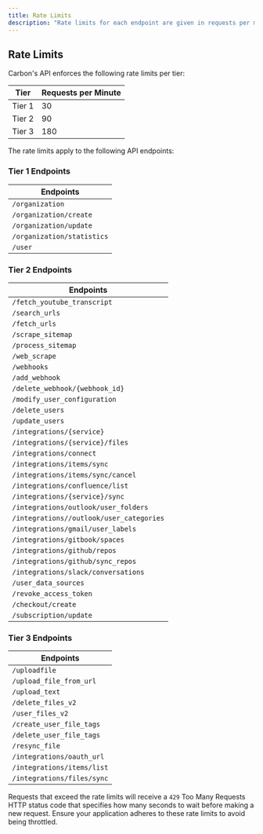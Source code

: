 ```yaml
---
title: Rate Limits
description: "Rate limits for each endpoint are given in requests per minute. Custom rate limits are available on the custom plans. Please reach out to team@carbon.ai for more details."
---
```



## Rate Limits

Carbon's API enforces the following rate limits per tier:

| Tier   | Requests per Minute |
|--------|---------------------|
| Tier 1 | 30                  |
| Tier 2 | 90                  | 
| Tier 3 | 180                 |

The rate limits apply to the following API endpoints:

### Tier 1 Endpoints

| Endpoints |
|-----------------------------|
| `/organization`             |
| `/organization/create`      | 
| `/organization/update`      |
| `/organization/statistics`  |
| `/user`                     |


### Tier 2 Endpoints

| Endpoints |
|-----------------------------|
| `/fetch_youtube_transcript` |
| `/search_urls`|
| `/fetch_urls`|
| `/scrape_sitemap`|
| `/process_sitemap`|
| `/web_scrape`|
| `/webhooks`|
| `/add_webhook`|
| `/delete_webhook/{webhook_id}`|
| `/modify_user_configuration`|
| `/delete_users`|
| `/update_users`|
| `/integrations/{service}`|
| `/integrations/{service}/files` |
| `/integrations/connect` |
| `/integrations/items/sync` |
| `/integrations/items/sync/cancel` |
| `/integrations/confluence/list` |
| `/integrations/{service}/sync` |
| `/integrations/outlook/user_folders` |
| `/integrations//outlook/user_categories` |
| `/integrations/gmail/user_labels` |
| `/integrations/gitbook/spaces` |
| `/integrations/github/repos` |
| `/integrations/github/sync_repos` |
| `/integrations/slack/conversations` |
| `/user_data_sources` |
| `/revoke_access_token` |
| `/checkout/create` |
| `/subscription/update` |

### Tier 3 Endpoints 

| Endpoints |
|-----------------------------|
| `/uploadfile` |
| `/upload_file_from_url` |
| `/upload_text` |
| `/delete_files_v2` |
| `/user_files_v2` |
| `/create_user_file_tags` |
| `/delete_user_file_tags` |
| `/resync_file` |
| `/integrations/oauth_url` |
| `/integrations/items/list` |
| `/integrations/files/sync` |

Requests that exceed the rate limits will receive a `429` Too Many Requests HTTP status code that specifies how many seconds to wait before making a new request. Ensure your application adheres to these rate limits to avoid being throttled.
